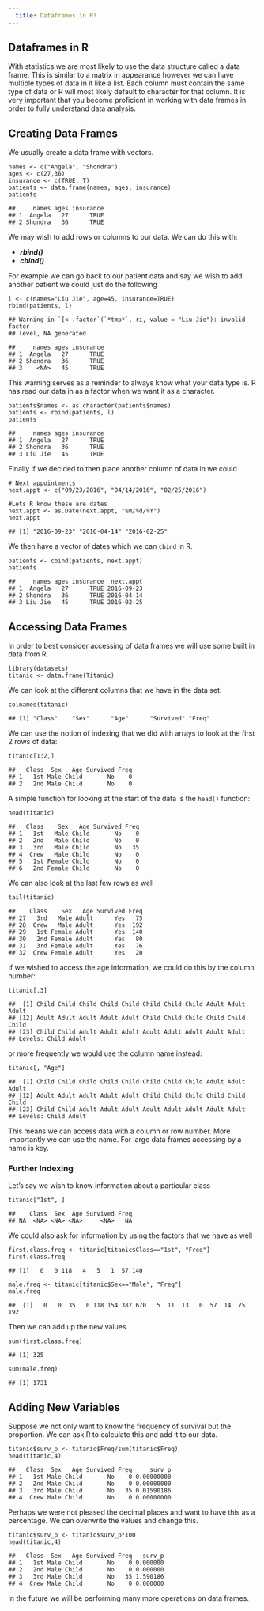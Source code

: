 ```yaml
---
  title: Dataframes in R!
---
```


<div id="dataframes-in-r" class="section level1">
<h1>Dataframes in R</h1>
<p>With statistics we are most likely to use the data structure called a data frame. This is similar to a matrix in appearance however we can have multiple types of data in it like a list. Each column must contain the same type of data or R will most likely default to character for that column. It is very important that you become proficient in working with data frames in order to fully understand data analysis.</p>
<div id="creating-data-frames" class="section level2">
<h2>Creating Data Frames</h2>
<p>We usually create a data frame with vectors.</p>
<pre class="r"><code>names &lt;- c(&quot;Angela&quot;, &quot;Shondra&quot;)
ages &lt;- c(27,36)
insurance &lt;- c(TRUE, T)
patients &lt;- data.frame(names, ages, insurance)
patients</code></pre>
<pre><code>##     names ages insurance
## 1  Angela   27      TRUE
## 2 Shondra   36      TRUE</code></pre>
<p>We may wish to add rows or columns to our data. We can do this with:</p>
<ul>
<li><strong><em>rbind()</em></strong></li>
<li><strong><em>cbind()</em></strong></li>
</ul>
<p>For example we can go back to our patient data and say we wish to add another patient we could just do the following</p>
<pre class="r"><code>l &lt;- c(names=&quot;Liu Jie&quot;, age=45, insurance=TRUE)
rbind(patients, l)</code></pre>
<pre><code>## Warning in `[&lt;-.factor`(`*tmp*`, ri, value = &quot;Liu Jie&quot;): invalid factor
## level, NA generated</code></pre>
<pre><code>##     names ages insurance
## 1  Angela   27      TRUE
## 2 Shondra   36      TRUE
## 3    &lt;NA&gt;   45      TRUE</code></pre>
<p>This warning serves as a reminder to always know what your data type is. R has read our data in as a factor when we want it as a character.</p>
<pre class="r"><code>patients$names &lt;- as.character(patients$names)
patients &lt;- rbind(patients, l)
patients</code></pre>
<pre><code>##     names ages insurance
## 1  Angela   27      TRUE
## 2 Shondra   36      TRUE
## 3 Liu Jie   45      TRUE</code></pre>
<p>Finally if we decided to then place another column of data in we could</p>
<pre class="r"><code># Next appointments
next.appt &lt;- c(&quot;09/23/2016&quot;, &quot;04/14/2016&quot;, &quot;02/25/2016&quot;)

#Lets R know these are dates
next.appt &lt;- as.Date(next.appt, &quot;%m/%d/%Y&quot;)
next.appt</code></pre>
<pre><code>## [1] &quot;2016-09-23&quot; &quot;2016-04-14&quot; &quot;2016-02-25&quot;</code></pre>
<p>We then have a vector of dates which we can <code>cbind</code> in R.</p>
<pre class="r"><code>patients &lt;- cbind(patients, next.appt)
patients</code></pre>
<pre><code>##     names ages insurance  next.appt
## 1  Angela   27      TRUE 2016-09-23
## 2 Shondra   36      TRUE 2016-04-14
## 3 Liu Jie   45      TRUE 2016-02-25</code></pre>
</div>
<div id="accessing-data-frames" class="section level2">
<h2>Accessing Data Frames</h2>
<p>In order to best consider accessing of data frames we will use some built in data from R.</p>
<pre class="r"><code>library(datasets)
titanic &lt;- data.frame(Titanic)</code></pre>
<p>We can look at the different columns that we have in the data set:</p>
<pre class="r"><code>colnames(titanic)</code></pre>
<pre><code>## [1] &quot;Class&quot;    &quot;Sex&quot;      &quot;Age&quot;      &quot;Survived&quot; &quot;Freq&quot;</code></pre>
<p>We can use the notion of indexing that we did with arrays to look at the first 2 rows of data:</p>
<pre class="r"><code>titanic[1:2,]</code></pre>
<pre><code>##   Class  Sex   Age Survived Freq
## 1   1st Male Child       No    0
## 2   2nd Male Child       No    0</code></pre>
<p>A simple function for looking at the start of the data is the <code>head()</code> function:</p>
<pre class="r"><code>head(titanic)</code></pre>
<pre><code>##   Class    Sex   Age Survived Freq
## 1   1st   Male Child       No    0
## 2   2nd   Male Child       No    0
## 3   3rd   Male Child       No   35
## 4  Crew   Male Child       No    0
## 5   1st Female Child       No    0
## 6   2nd Female Child       No    0</code></pre>
<p>We can also look at the last few rows as well</p>
<pre class="r"><code>tail(titanic)</code></pre>
<pre><code>##    Class    Sex   Age Survived Freq
## 27   3rd   Male Adult      Yes   75
## 28  Crew   Male Adult      Yes  192
## 29   1st Female Adult      Yes  140
## 30   2nd Female Adult      Yes   80
## 31   3rd Female Adult      Yes   76
## 32  Crew Female Adult      Yes   20</code></pre>
<p>If we wished to access the age information, we could do this by the column number:</p>
<pre class="r"><code>titanic[,3]</code></pre>
<pre><code>##  [1] Child Child Child Child Child Child Child Child Adult Adult Adult
## [12] Adult Adult Adult Adult Adult Child Child Child Child Child Child
## [23] Child Child Adult Adult Adult Adult Adult Adult Adult Adult
## Levels: Child Adult</code></pre>
<p>or more frequently we would use the column name instead:</p>
<pre class="r"><code>titanic[, &quot;Age&quot;]</code></pre>
<pre><code>##  [1] Child Child Child Child Child Child Child Child Adult Adult Adult
## [12] Adult Adult Adult Adult Adult Child Child Child Child Child Child
## [23] Child Child Adult Adult Adult Adult Adult Adult Adult Adult
## Levels: Child Adult</code></pre>
<p>This means we can access data with a column or row number. More importantly we can use the name. For large data frames accessing by a name is key.</p>
<div id="further-indexing" class="section level3">
<h3>Further Indexing</h3>
<p>Let’s say we wish to know information about a particular class</p>
<pre class="r"><code>titanic[&quot;1st&quot;, ]</code></pre>
<pre><code>##    Class  Sex  Age Survived Freq
## NA  &lt;NA&gt; &lt;NA&gt; &lt;NA&gt;     &lt;NA&gt;   NA</code></pre>
<p>We could also ask for information by using the factors that we have as well</p>
<pre class="r"><code>first.class.freq &lt;- titanic[titanic$Class==&quot;1st&quot;, &quot;Freq&quot;]
first.class.freq</code></pre>
<pre><code>## [1]   0   0 118   4   5   1  57 140</code></pre>
<pre class="r"><code>male.freq &lt;- titanic[titanic$Sex==&quot;Male&quot;, &quot;Freq&quot;]
male.freq</code></pre>
<pre><code>##  [1]   0   0  35   0 118 154 387 670   5  11  13   0  57  14  75 192</code></pre>
<p>Then we can add up the new values</p>
<pre class="r"><code>sum(first.class.freq)</code></pre>
<pre><code>## [1] 325</code></pre>
<pre class="r"><code>sum(male.freq)</code></pre>
<pre><code>## [1] 1731</code></pre>
</div>
</div>






<div id="adding-new-variables" class="section level2">
<h2>Adding New Variables</h2>
<p>Suppose we not only want to know the frequency of survival but the proportion. We can ask R to calculate this and add it to our data.</p>
<pre class="r"><code>titanic$surv_p &lt;- titanic$Freq/sum(titanic$Freq)
head(titanic,4)</code></pre>
<pre><code>##   Class  Sex   Age Survived Freq     surv_p
## 1   1st Male Child       No    0 0.00000000
## 2   2nd Male Child       No    0 0.00000000
## 3   3rd Male Child       No   35 0.01590186
## 4  Crew Male Child       No    0 0.00000000</code></pre>
<p>Perhaps we were not pleased the decimal places and want to have this as a percentage. We can overwrite the values and change this.</p>
<pre class="r"><code>titanic$surv_p &lt;- titanic$surv_p*100
head(titanic,4)</code></pre>
<pre><code>##   Class  Sex   Age Survived Freq   surv_p
## 1   1st Male Child       No    0 0.000000
## 2   2nd Male Child       No    0 0.000000
## 3   3rd Male Child       No   35 1.590186
## 4  Crew Male Child       No    0 0.000000</code></pre>
<p>In the future we will be performing many more operations on data frames.</p>
</div>
</div>





<script>

// add bootstrap table styles to pandoc tables
function bootstrapStylePandocTables() {
  $('tr.header').parent('thead').parent('table').addClass('table table-condensed');
}
$(document).ready(function () {
  bootstrapStylePandocTables();
});


</script>

<!-- dynamically load mathjax for compatibility with self-contained -->
<script>
  (function () {
    var script = document.createElement("script");
    script.type = "text/javascript";
    script.src  = "https://cdn.mathjax.org/mathjax/latest/MathJax.js?config=TeX-AMS-MML_HTMLorMML";
    document.getElementsByTagName("head")[0].appendChild(script);
  })();